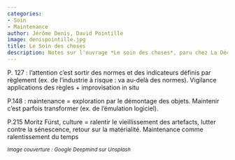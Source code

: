 ```yaml
---
categories:
- Soin
- Maintenance
author: Jérôme Denis, David Pointille
image: denispointille.jpg
title: Le Soin des choses
description: Notes sur l'ouvrage *Le soin des choses*, paru chez La Découverte en 2023
---
```



P. 127 : l'attention c'est sortir des normes et des indicateurs définis par règlement (ex. de l'industrie à risque : va au-delà des normes). Vigilance applications des règles + improvisation in situ

P.148 : maintenance = exploration par le démontage des objets. Maintenir c'est parfois transformer (ex. de l'émulation logiciel).

P.215 Moritz Fürst, culture = ralentir le vieillissement des artefacts, lutter contre la sénescence, retour sur la matérialité. Maintenance comme ralentissement du temps

~*Image couverture : Google Deepmind sur Unsplash*~
